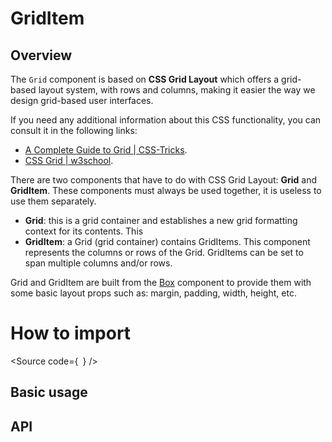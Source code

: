 

<Meta of={Stories} />

# GridItem

## Overview

The `Grid` component is based on **CSS Grid Layout** which offers a grid-based
layout system, with rows and columns, making it easier the way we design
grid-based user interfaces.

If you need any additional information about this CSS functionality, you can
consult it in the following links:

- [A Complete Guide to Grid | CSS-Tricks](https://css-tricks.com/snippets/css/complete-guide-grid/).
- [CSS Grid | w3school](https://www.w3schools.com/css/css_grid.asp).

There are two components that have to do with CSS Grid Layout: **Grid** and
**GridItem**. These components must always be used together, it is useless to
use them separately.

- **Grid**: this is a grid container and establishes a new grid formatting
  context for its contents. This
- **GridItem**: a Grid (grid container) contains GridItems. This component
  represents the columns or rows of the Grid. GridItems can be set to span
  multiple columns and/or rows.

Grid and GridItem are built from the
[Box](/?path=/docs/public-atoms-box--box) component to provide them with some
basic layout props such as: margin, padding, width, height, etc.

# How to import

<Source
  code={`
`}
/>

## Basic usage

<Canvas of={Stories.Base} />

## API

<ArgTypes of={Stories} />
